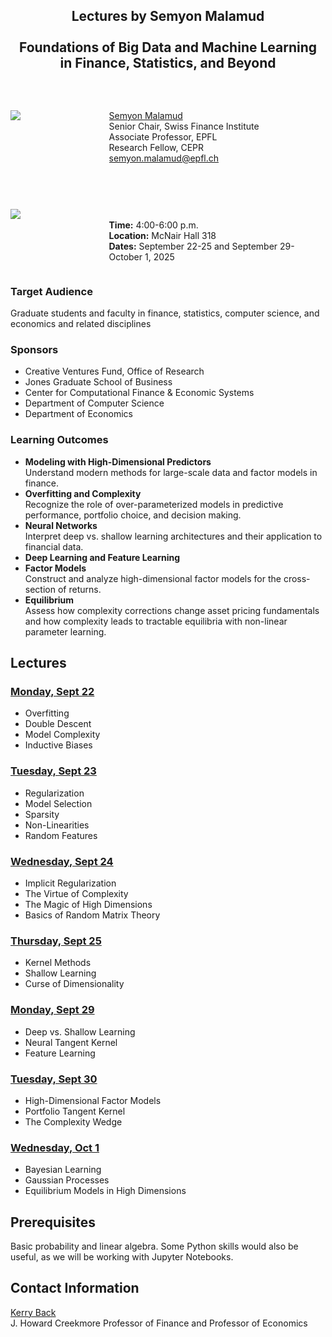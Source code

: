 ::: {style="text-align: center;"}

## Lectures by Semyon Malamud <br><br>Foundations of Big Data and Machine Learning <br>in Finance, Statistics, and Beyond
:::

<br>

:::: {.columns}


::: {.column width="20%"} 

![](photo.jpg)
:::
::: {.column width="5%"}
:::
::: {.column width="75%"} 
[Semyon Malamud](https://www.epfl.ch/labs/sfi-sm/)<br>
Senior Chair, Swiss Finance Institute <br>
Associate Professor, EPFL<br>
Research Fellow, CEPR<br>
[semyon.malamud@epfl.ch](mailto:semyon.malamud@epfl.ch)
:::
::::

<br>

:::: {.columns}
::: {.column width="20%"}
![](RiceUniversity.png)
:::
::: {.column width="5%"}
:::
::: {.column width="75%"}

<br>
**Time:** 4:00-6:00 p.m.  
**Location:** McNair Hall 318  
**Dates:** September 22-25 and September 29-October 1, 2025
:::
::::

### Target Audience

Graduate students and faculty in finance, statistics, computer science, and economics and related disciplines 

### Sponsors

- Creative Ventures Fund, Office of Research
- Jones Graduate School of Business
- Center for Computational Finance & Economic Systems
- Department of Computer Science
- Department of Economics

### Learning Outcomes

- **Modeling with High-Dimensional Predictors**<br>Understand modern methods for large-scale data and factor models in finance.
- **Overfitting and Complexity**<br>Recognize the role of over-parameterized models in predictive performance, portfolio choice, and decision making.
- **Neural Networks**<br>Interpret deep vs. shallow learning architectures and their application to financial data. 
- **Deep Learning and Feature Learning**
- **Factor Models**<br>Construct and analyze high-dimensional factor models for the cross-section of returns.
- **Equilibrium**<br>Assess how complexity corrections change asset pricing fundamentals and how complexity leads to tractable equilibria with non-linear parameter learning.

## Lectures

### [Monday, Sept 22](lecture1.qmd)
- Overfitting
- Double Descent
- Model Complexity
- Inductive Biases

### [Tuesday, Sept 23](lecture2.qmd)
- Regularization
- Model Selection
- Sparsity
- Non-Linearities
- Random Features

### [Wednesday, Sept 24](lecture3.qmd)
- Implicit Regularization
- The Virtue of Complexity
- The Magic of High Dimensions
- Basics of Random Matrix Theory

### [Thursday, Sept 25](lecture4.qmd)
- Kernel Methods
- Shallow Learning
- Curse of Dimensionality

### [Monday, Sept 29](lecture5.qmd)
- Deep vs. Shallow Learning
- Neural Tangent Kernel
- Feature Learning

### [Tuesday, Sept 30](lecture6.qmd)
- High-Dimensional Factor Models
- Portfolio Tangent Kernel
- The Complexity Wedge

### [Wednesday, Oct 1](lecture7.qmd)
- Bayesian Learning
- Gaussian Processes
- Equilibrium Models in High Dimensions

## Prerequisites

Basic probability and linear algebra. Some Python skills would also be useful, as we will be working with Jupyter Notebooks.

## Contact Information

[Kerry Back](mailto:kerry.e.back@rice.edu)<br>
J. Howard Creekmore Professor of Finance and Professor of Economics



